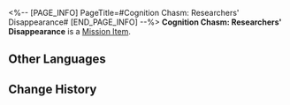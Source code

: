 <%-- [PAGE_INFO]
PageTitle=#Cognition Chasm: Researchers' Disappearance#
[END_PAGE_INFO] --%>
{{Item Infobox
|id          = 140321
|image       = Item Cognition Chasm- Researchers' Disappearance.png
|type        = Mission Item
|invCategory = Missions
|rarity      = 3
|effect      = 
|description = "Some researchers have been questioning the management and security of the space station ever since the invasion."<br />"Things had settled down a bit with the reconstruction efforts, but the researchers' disappearances has rattled them again."
}}
'''Cognition Chasm: Researchers' Disappearance''' is a [[Mission Item]].

==Other Languages==
{{Other Languages
|en   = Cognition Chasm: Researchers' Disappearance
|zhs  = 记忆盲点·科员失踪
|zht  = 記憶盲點•組員失蹤
|ja   = 記憶の盲点・行方不明になったスタッフ
|ko   = 기억의 맹점•연구원 실종
|es   = Laguna mental: Desaparición de los investigadores
|fr   = Bribes de souvenirs&nbsp;: Disparitions de chercheurs
|ru   = Бездна памяти: Исчезновение исследователей
|th   = จุดบอดความทรงจำ: การหายตัวไปของนักวิจัย
|vi   = Điểm Mù Ký Ức - Sự Mất Tích Của Nhà Nghiên Cứu
|de   = Erinnerungslücke: Die verschwundenen Forscher
|id   = Titik Buta Memori: Hilangnya Peneliti
|pt   = Abismo de Cognição: Desaparecimento dos Pesquisadores
}}

==Change History==
{{Change History|1.6}}